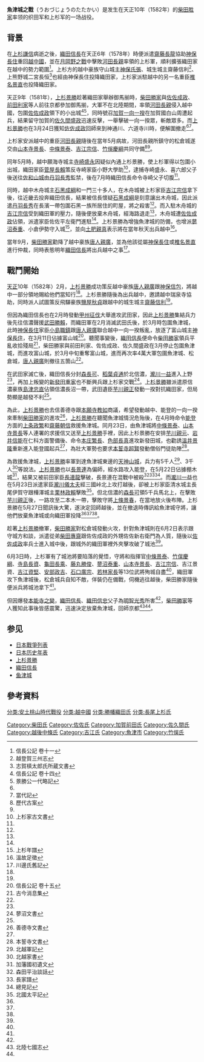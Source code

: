 {{Infobox Military Conflict|
|conflict= 魚津城之戰
|partof= [[戰國_(日本)|戰國時代]]
|date= [[天正_(日本)|天正]]10年（1582年）3月11日－6月3日
|place= [[越中國|越中國]][[魚津城|魚津城]]附近
|result= 上杉军守将自杀，鱼津城陷落，織田軍勝利
|combatant1= 織田軍[[Image:Oda_emblem.svg|15px]]
|combatant2= 上杉軍[[Image:Japanese_Crest_Uesugi_Sasa.svg|15px]]
|commander1= [[柴田勝家|柴田勝家]]<br/>[[佐佐成政|佐佐成政]]<br/>[[前田利家|前田利家]]<br/>[[佐久間盛政|佐久間盛政]]
|commander2= [[中条景泰|中条景泰]]{{KIA}}<br/>[[吉江宗信|吉江宗信]]{{KIA}}
|strength1=40,000 
|strength2=3,800<ref name="#1">三州志</ref>
|casualties1=不明
|casualties2=不明
}}
'''魚津城之戰'''（うおづじょうのたたかい）是发生在天正10年（1582年）的[[柴田胜家|柴田胜家]]率领的织田军和上杉军的一场战役。

==背景==
在[[上杉謙信|上杉謙信]]病逝之後，[[織田信長|織田信長]]在天正6年（1578年）時便派遣[[齋藤長龍|齋藤長龍]]協助[[神保長住|神保長住]]重回[[越中國|越中國]]，並在[[月岡野之戰|月岡野之戰]]中擊敗[[河田長親|河田長親]]率領的上杉軍，順利擴張織田家在越中的勢力範圍<ref>信長公記 卷十一</ref>。上杉方的越中豪族守山城主[[神保氏張|神保氏張]]、城生城主齋藤信利<ref>越登賀三州志</ref>、上熊野城二宮長恒<ref>志賀槙太郎氏所蔵文書</ref>也經由神保長住投降織田家，上杉家派駐越中的另一名重臣[[椎名景直|椎名景直]]也投降織田家。

天正9年（1581年），[[上杉景勝|上杉景勝]]趁著織田家舉辦御馬揃時，[[柴田勝家|柴田勝家]]與[[佐佐成政|佐佐成政]]、[[前田利家|前田利家]]等人前往京都參加御馬揃，大軍不在北陸期間，率領[[河田長親|河田長親]]侵入越中國，包圍[[佐佐成政|佐佐成政]]領下的小出城<ref name="#2">信長公記 卷十四</ref><ref>景勝公一代略記</ref>，同時號召[[加賀一向一揆|加賀一向一揆]]在加賀國白山周遭起兵，結果留守加賀的[[佐久間盛政|佐久間盛政]]迅速反擊，一舉擊破一向一揆眾，斬敵眾多。而[[上杉景勝|上杉景勝]]也在3月24日獲知[[佐佐成政|佐佐成政]]回師來到神通川、六道寺川時，便解圍撤走<ref name="#2"/><ref>當代記</ref>。

上杉家安派越中的重臣[[河田長親|河田長親]]隨後在當年5月病故，河田長親所鎮守的松倉城遂交由[[山本寺景長|山本寺景長]]、[[中條景泰|中條景泰]]、[[吉江宗信|吉江宗信]]、[[竹俁慶綱|竹俁慶綱]]共同守備<ref>歷代古案</ref><ref name="#2"/>。

同年5月時，越中願海寺城主[[寺崎盛永|寺崎盛永]]因疑似內通上杉景勝，使上杉軍得以包圍小出城，織田家臣[[菅屋長賴|菅屋長賴]]策反寺崎家臣小野大學助<ref name="#3">上杉家古文書</ref>，逮捕寺崎盛永、喜六郎父子後送往[[佐和山城|佐和山城]]由[[丹羽長秀|丹羽長秀]]監禁，後在7月時織田信長命令寺崎父子切腹<ref name="#2"/>。

同時，越中木舟城主[[石黑成綱|石黑成綱]]和一門三十多人，在木舟城被上杉家臣[[吉江宗信|吉江宗信]]拿下後，往近畿去投奔織田信長，結果被信長懷疑[[石黑成綱|石黑成綱]]是刻意讓出木舟城，因此派遣[[丹羽長秀|丹羽長秀]]在長濱一帶包圍石黑一族所居住的町屋，將之殺害<ref name="#2"/>。而入駐木舟城的[[吉江宗信|吉江宗信]]受到織田軍的壓力，隨後便放棄木舟城，經海路退走<ref name="#3"/>，木舟城遭[[佐佐成政|佐佐成政]]佔領，派遣家臣佐佐平左衛門進駐<ref name="#1"/>。上杉景勝為增強魚津城的防備，也增派[[蓼沼泰重|蓼沼泰重]]、小倉伊勢守入城<ref name="#4">上杉年譜</ref>，並向[[土肥親真|土肥親真]]表示將在當年秋天出兵越中<ref>溫故足徵</ref>。

當年9月，[[柴田勝家|柴田勝家]]勸降了越中豪族[[唐人親廣|唐人親廣]]，並為他該從屬[[神保長住|神保長住]]或[[椎名景直|椎名景直]]進行仲裁，同時表態明年[[織田信長|織田信長]]將出兵越中之事<ref name="#5">川邊氏舊記</ref>。

==戰鬥開始==
[[天正_(日本)|天正]]10年（1582年）2月，[[上杉景勝|上杉景勝]]成功策反越中豪族[[唐人親廣|唐人親廣]]跟[[神保信包|神保信包]]，將越中一部分領地賜給他們當知行<ref name="#5"/>。上杉景勝隨後為出兵越中，邀請越中瑞泉寺協助，同時派人試圖策反飛驒豪族[[鹽屋秋貞|鹽屋秋貞]]跟越中的城生城主[[齋藤信利|齋藤信利]]<ref name="#3"/>。

但因為織田信長也在2月時發動[[甲州征伐|甲州征伐]]大舉進攻武田家，因此[[上杉景勝|上杉景勝]]集結兵力後先往信濃聲援[[武田勝賴|武田勝賴]]，而織田軍在2月消滅武田氏後，於3月時包圍魚津城，此時[[神保長住|神保長住]]家臣[[小島職鎮|小島職鎮]]跟[[唐人親廣|唐人親廣]]聯合越中一向一揆叛亂，放逐了富山城主[[神保長住|神保長住]]，在3月11日佔據富山城<ref name="#6">信長公記 卷十五</ref>。聽聞事變後，[[織田信長|織田信長]]便命令[[柴田勝家|柴田勝家]]領兵平亂收拾殘局<ref>古今消息集</ref>，柴田勝家與前田利家、佐佐成政、佐久間盛政在3月停止包圍魚津城，而進攻富山城，於3月中旬重奪富山城，進而再次率4萬大軍包圍魚津城、松倉城，[[唐人親廣|唐人親廣]]則撤往五箇山<ref name="#4"/>。

在武田家滅亡後，織田信長分封[[森長可|森長可]]、[[稻葉貞通|稻葉貞通]]於北信濃，[[瀧川一益|瀧川一益]]進入上野<ref name="#6"/>，再加上叛變的[[新發田重家|新發田重家]]也不斷興兵跟上杉家交戰<ref>蓼沼文書</ref>。[[上杉景勝|上杉景勝]]雖派遣原信濃豪族[[島津忠直|島津忠直]]佔領信濃長沼一帶，武田遺臣[[芋川親正|芋川親正]]發動一揆對抗織田家，但局勢顯是越發不利<ref name="#4"/>。

為此，[[上杉景勝|上杉景勝]]也去信善德寺跟[[本願寺教如|本願寺教如]]商議，希望發動越中、能登的一向一揆來牽制[[柴田勝家|柴田勝家]]的進攻<ref>善德寺文書</ref>，[[上杉景勝|上杉景勝]]在聽聞魚津城情況危殆後，在4月時命令[[能登國|能登]]方面的[[上条政繁|上条政繁]]和[[齋藤朝信|齋藤朝信]]救援魚津城。同月23日，由魚津城將[[中條景泰|中條景泰]]、[[山本寺景長|山本寺景長]]等人連署的求援信又送至[[上杉景勝|上杉景勝]]手裡，因此上杉景勝在安排[[芋川親元|芋川親元]]、[[岩井信能|岩井信能]]在仁科方面警備後、命令[[本庄繁長|本庄繁長]]、[[色部長真|色部長真]]進攻新發田城，也勸誘[[溫井景隆|溫井景隆]]重新進入能登國起兵<ref name="#4"/>，為壯大軍勢也要求[[本誓寺超賢|本誓寺超賢]]發動僧俗門徒助陣<ref>本誓寺文書</ref>。

為救援魚津城，[[上杉景勝|上杉景勝]]率軍到達魚津城東邊的[[天神山城|天神山城]]，兵力有5千人<ref name="#7">北越軍記</ref>、3千人<ref>北越家書</ref>等說法。[[上杉景勝|上杉景勝]]也以[[長景連|長景連]]為偏師，經水路攻入能登，在5月22日佔據棚木城<ref>加藩國初遺文</ref>，結果又被前田家臣[[長連龍|長連龍]]擊破，長景連在混戰中被殺<ref>森田平治談話</ref><ref>長家譜</ref><ref name="#8">總見記</ref>。而[[瀧川一益|瀧川一益]]也在5月23日派遣家臣[[瀧川儀太夫|瀧川儀太夫]]經三國峠北上攻打越後，卻被上杉家臣清水城主長尾伊賀守跟樺澤城主[[栗林政賴|栗林政賴]]擊敗<ref>北國太平記</ref>。但北信濃的[[森長可|森長可]]領5千兵馬北上，在擊敗[[芋川親正|芋川親正]]後，一路攻至二本木一帶，擊敗守將[[上條景春|上條景春]]，在當地放火後布陣。上杉景勝在5月27日聞訊後大驚，遂決定回師越後，並在撤退時傳訊給魚津城守將，讓他們放棄魚津城或向織田軍投降<ref name="#8"/><ref name="#7"/><ref name="#1"/>。

趁著[[上杉景勝|上杉景勝]]撤軍，[[柴田勝家|柴田勝家]]對松倉城發動火攻，針對魚津城則在6月2日表示跟守城方和談，派遣從弟[[柴田專齋|柴田專齋]]跟佐佐成政的外甥佐佐新右衛門為人質，隨後以[[佐佐成政|佐佐成政]]率兵士進入城中後，跟城外的織田軍裡外夾擊攻破了城池<ref name="#1"/>。

6月3日時，上杉軍有了城池將要陷落的覺悟，守將和指揮官[[中條景泰|中條景泰]]、[[竹俣慶綱|竹俣慶綱]]、[[寺島長資|寺島長資]]、[[龜田長乘|龜田長乘]]、[[藤丸勝俊|藤丸勝俊]]、[[蓼沼泰重|蓼沼泰重]]、[[山本寺景長|山本寺景長]]、[[吉江宗信|吉江宗信]]、吉江景資、[[吉江資堅|吉江資堅]]、[[安部政吉|安部政吉]]、[[石口廣宗|石口廣宗]]、[[若林家長|若林家長]]等13位武將殉城自盡<ref name="#4"/>，織田軍攻下魚津城後，松倉城兵自知不敵，佯裝仍在備戰，伺機逃往越後，柴田勝家隨後便派兵將城池拿下<ref name="#1"/>。

但因爆發[[本能寺之變|本能寺之變]]，[[織田信長|織田信長]]、[[織田信忠|織田信忠]]父子為[[明智光秀|明智光秀]]所害<ref name="#6"/>，[[柴田勝家|柴田勝家]]等人獲知此事後皆感震驚，迅速決定放棄魚津城，回師京都<ref>北陸七國志</ref><ref name="#4"/>。

==参见==
* [[日本戰爭列表|日本戰爭列表]]
* [[日本历史年表|日本历史年表]]
* [[上杉景勝|上杉景勝]]
* [[織田信長|織田信長]]
* [[鱼津城|鱼津城]]
==參考資料==
{{reflist}}

[[分类:安土桃山時代戰役|分类:安土桃山時代戰役]]
[[分类:越中國|分类:越中國]]
[[分类:勝幡織田氏|分类:勝幡織田氏]]
[[分类:長尾上杉氏|分类:長尾上杉氏]]
[[Category:柴田氏|Category:柴田氏]]
[[Category:佐佐氏|Category:佐佐氏]]
[[Category:加賀前田氏|Category:加賀前田氏]]
[[Category:佐久間氏|Category:佐久間氏]]
[[Category:越後中條氏|Category:越後中條氏]]
[[Category:吉江氏|Category:吉江氏]]
[[Category:魚津市|Category:魚津市]]
[[Category:竹俁氏|Category:竹俁氏]]